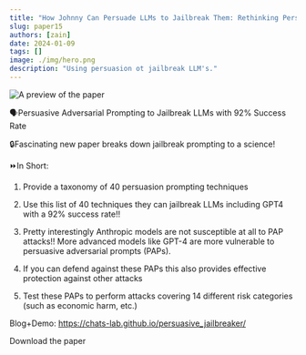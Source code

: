 ```yaml
---
title: "How Johnny Can Persuade LLMs to Jailbreak Them: Rethinking Persuasion to Challenge AI Safety by Humanizing LLMs"
slug: paper15
authors: [zain]
date: 2024-01-09
tags: []
image: ./img/hero.png
description: "Using persuasion ot jailbreak LLM's."
---
```

![A preview of the paper](./img/hero.png)

<!-- truncate -->


🗣️Persuasive Adversarial Prompting to Jailbreak LLMs with 92% Success Rate

🔒Fascinating new paper breaks down jailbreak prompting to a science!

⏩In Short:

1. Provide a taxonomy of 40 persuasion prompting techniques

2. Use this list of 40 techniques they can jailbreak LLMs including GPT4 with a 92% success rate!!

3. Pretty interestingly Anthropic models are not susceptible at all to PAP attacks!! More advanced models like GPT-4 are more vulnerable to persuasive adversarial prompts (PAPs).

4. If you can defend against these PAPs this also provides effective protection against other attacks

5. Test these PAPs to perform attacks covering 14 different risk categories (such as economic harm, etc.)

Blog+Demo: https://chats-lab.github.io/persuasive_jailbreaker/

<p>
  <DownloadButton link={require('./download/view.pdf').default}>Download the paper</DownloadButton>
</p>

<!-- We could create a specific template for Paper Review's -->

<WhatNext />
